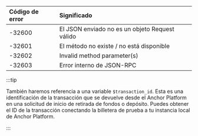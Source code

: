 <div>

| Código de error | Significado                                      |
| :-------------- | :----------------------------------------------- |
| \-32600         | El JSON enviado no es un objeto Request válido   |
| \-32601         | El método no existe / no está disponible         |
| \-32602         | Invalid method parameter(s)                      |
| \-32603         | Error interno de JSON-RPC                        |

</div>

:::tip

También haremos referencia a una variable `$transaction_id`. Esta es una identificación de la transacción que se devuelve desde el Anchor Platform en una solicitud de inicio de retirada de fondos o depósito. Puedes obtener el ID de la transacción conectando la billetera de prueba a tu instancia local de Anchor Platform.

:::
